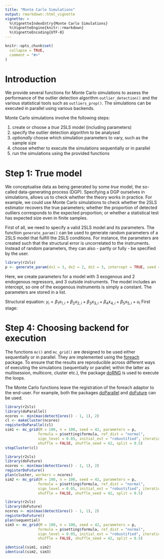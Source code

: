 ```yaml
---
title: "Monte Carlo Simulations"
output: rmarkdown::html_vignette
vignette: >
  %\VignetteIndexEntry{Monte Carlo Simulations}
  %\VignetteEngine{knitr::rmarkdown}
  %\VignetteEncoding{UTF-8}
---
```


```r
knitr::opts_chunk$set(
  collapse = TRUE,
  comment = "#>"
)
```

# Introduction
We provide several functions for Monte Carlo simulations to assess the 
performance of the outlier detection algorithm `outlier_detection()` and the 
various statistical tools such as `outliers_prop()`. The simulations can be
executed in parallel using various backends.

Monte Carlo simulations involve the following steps:

1. create or choose a *true* 2SLS model (including parameters)
2. specify the outlier detection algorithm to be analysed
3. *optionally* choose which simulation parameters to vary, such as the sample
size
4. choose whether to execute the simulations sequentially or in parallel
5. run the simulations using the provided functions

# Step 1: True model
We conceptualise data as being generated by some *true* model, the so-called
data-generating process (DGP). Specifying a DGP ourselves in simulations, allows
us to check whether the theory works in practice. For example, we could use
Monte Carlo simulations to check whether the 2SLS estimator recovers the true
parameters; whether the proportion of detected outliers corresponds to the 
expected proportion; or whether a statistical test has expected size even in
finite samples.

First of all, we need to specify a valid 2SLS model and its parameters. The
function `generate_param()` can be used to generate random parameters of a 2SLS
model that fulfill the 2SLS conditions. For instance, the parameters are created
such that the structural error is uncorrelated to the instruments. Instead of 
random parameters, they can also - partly or fully - be specified by the user.

```r
library(r2sls)
p <- generate_param(dx1 = 3, dx2 = 2, dz2 = 3, intercept = TRUE, seed = 42)
```

Here, we create parameters for a model with 3 exogenous and 2 endogenous 
regressors, and 3 outside instruments. The model includes an intercept, so one
of the exogenous instruments is simply a constant. The parameters are stored in
a list.

Structural equation: $y_{i} = \beta_{1} x_{1,i} + \beta_{2} x_{2,i} + \beta_{3} x_{3,i} + \beta_{4} x_{4,i} + \beta_{5} x_{5,i} + u_{i}$
First stage:

# Step 4: Choosing backend for execution
The functions `mc()` and `mc_grid()` are designed to be used either sequentially
or in parallel. They are implemented using the 
[foreach](https://cran.r-project.org/web/packages/foreach/index.html) package.
To ensure that the results are reproducible across different ways of executing 
the simulations (sequentially or parallel; within the latter as multisession, 
multicore, cluster etc.), the package 
[doRNG](https://cran.r-project.org/web/packages/doRNG/index.html) is used to
execute the loops.

The Monte Carlo functions leave the registration of the foreach adaptor to the
end-user. For example, both the packages 
[doParallel](https://cran.r-project.org/web/packages/doParallel/index.html) and
[doFuture](https://cran.r-project.org/web/packages/doFuture/index.html) can be
used.

```r
library(r2sls)
library(doParallel)
ncores <- min(max(detectCores() - 1, 1), 2)
cl <- makeCluster(ncores)
registerDoParallel(cl)
sim1 <- mc_grid(M = 100, n = 100, seed = 42, parameters = p, 
               formula = p$setting$formula, ref_dist = "normal", 
               sign_level = 0.05, initial_est = "robustified", iterations = 0,
               shuffle = FALSE, shuffle_seed = 42, split = 0.5)
stopCluster(cl)
```

```r
library(r2sls)
library(doFuture)
ncores <- min(max(detectCores() - 1, 1), 2)
registerDoFuture()
plan(cluster, workers = ncores)
sim2 <- mc_grid(M = 100, n = 100, seed = 42, parameters = p, 
               formula = p$setting$formula, ref_dist = "normal", 
               sign_level = 0.05, initial_est = "robustified", iterations = 0,
               shuffle = FALSE, shuffle_seed = 42, split = 0.5)
```

```r
library(r2sls)
library(doFuture)
ncores <- min(max(detectCores() - 1, 1), 2)
registerDoFuture()
plan(sequential)
sim3 <- mc_grid(M = 100, n = 100, seed = 42, parameters = p, 
               formula = p$setting$formula, ref_dist = "normal", 
               sign_level = 0.05, initial_est = "robustified", iterations = 0,
               shuffle = FALSE, shuffle_seed = 42, split = 0.5)
```

```r
identical(sim1, sim2)
identical(sim2, sim3)
```






